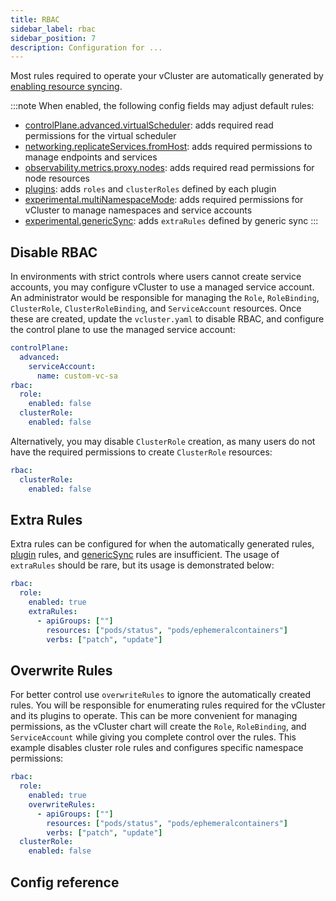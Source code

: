 ```yaml
---
title: RBAC
sidebar_label: rbac
sidebar_position: 7
description: Configuration for ...
---
```



Most rules required to operate your vCluster are automatically generated by [enabling resource syncing](/vcluster/vcluster-yaml/sync/).

:::note
When enabled, the following config fields may adjust default rules:

- [controlPlane.advanced.virtualScheduler](/vcluster/vcluster-yaml/control-plane/deployment/advanced/virtual-scheduler): adds required read permissions for the virtual scheduler
- [networking.replicateServices.fromHost](vcluster/vcluster-yaml/networking/replicate-services): adds required permissions to manage endpoints and services
- [observability.metrics.proxy.nodes](vcluster/vcluster-yaml/observability/metrics#observability-metrics-proxy-nodes): adds required read permissions for node resources
- [plugins](/vcluster/vcluster-yaml/plugins.mdx): adds `roles` and `clusterRoles` defined by each plugin
- [experimental.multiNamespaceMode](/vcluster/vcluster-yaml/experimental/multi-namespace-mode.mdx): adds required permissions for vCluster to manage namespaces and service accounts
- [experimental.genericSync](/vcluster/vcluster-yaml/experimental/generic-sync.mdx): adds `extraRules` defined by generic sync
:::

## Disable RBAC

In environments with strict controls where users cannot create service accounts, you may configure vCluster to use a managed service account. An administrator would be responsible for managing the `Role`, `RoleBinding`, `ClusterRole`, `ClusterRoleBinding`, and `ServiceAccount` resources. Once these are created, update the `vcluster.yaml` to disable RBAC, and configure the control plane to use the managed service account:
```yaml
controlPlane:
  advanced:
    serviceAccount:
      name: custom-vc-sa
rbac:
  role:
    enabled: false
  clusterRole:
    enabled: false
```

Alternatively, you may disable `ClusterRole` creation, as many users do not have the required permissions to create `ClusterRole` resources:
```yaml
rbac:
  clusterRole:
    enabled: false
```

## Extra Rules
Extra rules can be configured for when the automatically generated rules, [plugin](/vcluster/vcluster-yaml/plugins.mdx) rules, and [genericSync](/vcluster/vcluster-yaml/experimental/generic-sync.mdx) rules are insufficient. The usage of `extraRules` should be rare, but its usage is demonstrated below:
```yaml
rbac:
  role:
    enabled: true
    extraRules:
      - apiGroups: [""]
        resources: ["pods/status", "pods/ephemeralcontainers"]
        verbs: ["patch", "update"]
```

## Overwrite Rules

For better control use `overwriteRules` to ignore the automatically created rules. You will be responsible for enumerating rules required for the vCluster and its plugins to operate. This can be more convenient for managing permissions, as the vCluster chart will create the `Role`, `RoleBinding`, and `ServiceAccount` while giving you complete control over the rules. This example disables cluster role rules and configures specific namespace permissions:
```yaml
rbac:
  role:
    enabled: true
    overwriteRules:
      - apiGroups: [""]
        resources: ["pods/status", "pods/ephemeralcontainers"]
        verbs: ["patch", "update"]
  clusterRole:
    enabled: false
```

## Config reference

<RBAC/>
